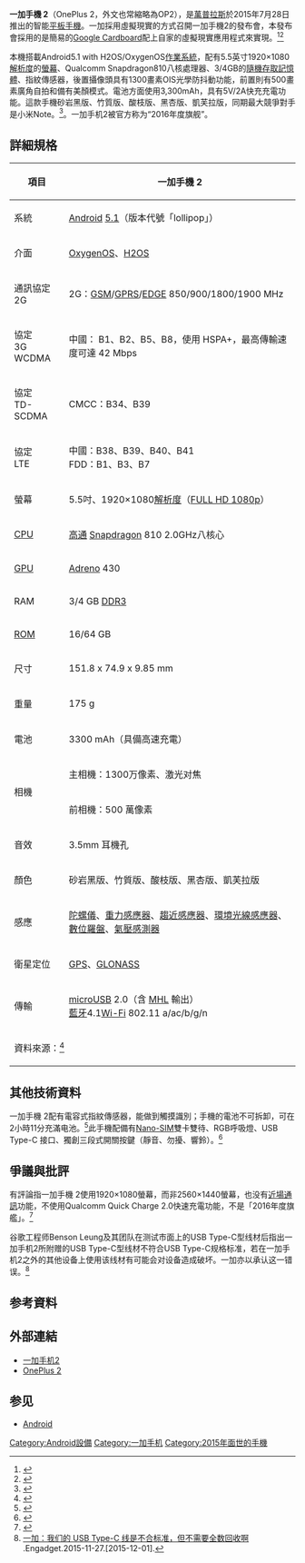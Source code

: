 {{noteTA
|G1=IT
}}
{{Infobox Mobile
| image        = 
| imagesize    =
| caption      =
| name         = 一加手機2<br />OnePlus 2
| codename     = oneplus2
| manufacturer = [[OnePlus|OnePlus]]
| released     = 2015年7月28日
| available    = 2015年7月28日
| series       =
| related      = [[一加手機X|一加手機X]]
| predecessor  = [[一加手機|一加手機（初代）]]
| successor    = [[一加手機3|一加手機3/3T]]
| modelnumber  = A2001（中國版）<br />A2003（歐洲、中東、非洲版本）<br />A2005（北美版）
| status       = 
| type         = [[平板手機|平板手機]]
| form         = 直板式
| size         = 長151.8 x 寬74.9 x 厚9.85 mm
| weight       = 约175克
| networks     =
| os           = '''原始'''：<br />[[氧OS|氧OS]] 2.0.0（國際版）<br />[[氫OS|氫OS]] 1.0（中國版）<br />均基建於[[Android_5.0|Android 5.x]]<br />'''最新穩定版'''：<br />氧OS 3.2.8（國際版）<br />氫OS 2.5（中國版）<br />均基建於[[Android_6.0|Android 6.0]]
| soc          = [[高通|高通]][[驍龍|驍龍]]810（MSM8994）
| cpu          = 4× Cortex A57 @ 1.77 GHz<br />+ 4× Cortex A53 @ 1.56 GHz
| gpu          = [[Adreno|Adreno]] 430 @ 650 MHz
| screen       = 5.5 英吋 1920x1080p 全高解析度 LTPS [[LCD|LCD]]
| input        = 
| memory       = 3 或 4 [[GiB|GiB]]
| storage      = 16 或 64 GB [[eMMC|eMMC 5.0]]界面標準 NAND[[快閃記憶體|快閃記憶體]]
| memory_card  = 不支援
| connectivity = [[2G|2G]] / [[3G|3G]] / [[4G|4G]]<br />WiFi（802.11 a/b/g/n/ac）<br />[[藍牙|藍牙 4.1]]<br />支援USB-OTG、[[USB_2.0|USB 2.0]]的[[USB-C|USB-C]]<br />[[GPS|GPS]]、[[格洛纳斯系统|GLONASS]]、[[北斗卫星导航系统|北斗]]
| battery      = 不可卸除 3,300 mAh [[鋰聚合物電池|鋰聚合物電池]]
| camera       = {{le|OmniVision|OmniVision Technologies|OmniVision}} PureCel-S™ OV13860 1,300 萬畫素
| 2nd_camera   = OmniVision OV5648 500 萬畫素
| ringtone     =
| music        =
| website      = [https://oneplus.net/2 oneplus.net/2]
| references   = [https://oneplus.net/2/specs]
}}
{{一加手机}}
'''一加手機 2'''（OnePlus 2，外文也常縮略為OP2），是[[萬普拉斯|萬普拉斯]]於2015年7月28日推出的智能[[平板手機|平板手機]]。一加採用虛擬現實的方式召開一加手機2的發布會，本發布會採用的是簡易的[[Google_Cardboard|Google Cardboard]]配上自家的虛擬現實應用程式來實現。<ref name="OnePlus 2 initial sales">{{cite web|url=https://twitter.com/oneplus/status/625855952147755008|title=OnePlus Twitter|publisher=[[OnePlus|OnePlus]]|date=July 27, 2015|accessdate=July 28, 2015|archive-date=2020-09-30|archive-url=https://web.archive.org/web/20200930062415/https://twitter.com/oneplus/status/625855952147755008|dead-url=no}}</ref><ref name="phone-arena-announcement">{{cite web | url=https://www.theguardian.com/technology/2015/jul/10/oneplus-affordable-smartphones-two-carl-pei | title=OnePlus: setting its sights on changing the world with affordable smartphones | work=The Guardian | date=10 July 2015 | accessdate=13 July 2015 | archive-date=2021-06-24 | archive-url=https://web.archive.org/web/20210624022652/https://www.theguardian.com/technology/2015/jul/10/oneplus-affordable-smartphones-two-carl-pei | dead-url=no }}</ref>

本機搭載Android5.1 with H2OS/OxygenOS[[作業系統|作業系統]]，配有5.5英寸1920×1080[[解析度|解析度]]的[[螢幕|螢幕]]、Qualcomm Snapdragon810八核處理器、3/4GB的[[隨機存取記憶體|隨機存取記憶體]]、指紋傳感器，後置攝像頭具有1300畫素OIS光學防抖動功能，前置則有500畫素廣角自拍和備有美顏模式。電池方面使用3,300mAh，具有5V/2A快充充電功能。這款手機砂岩黑版、竹質版、酸枝版、黑杏版、凱芙拉版，同期最大競爭對手是小米Note。<ref>{{cite web|title=一加手机 2 姗姗来迟：金属中框加多样背盖，相机大升级（更新：中国价格）|url=http://cn.engadget.com/2015/07/27/oneplus-2-hands-on/|access-date=2015-08-27|archive-date=2020-05-07|archive-url=https://web.archive.org/web/20200507133503/http://cn.engadget.com/2015/07/27/oneplus-2-hands-on/|dead-url=no}}</ref>。一加手机2被官方称为“2016年度旗舰”。

== 詳細規格 ==
{| class="wikitable" style="text-align:center;"
|-
! 項目!!
一加手機 2
|-
| 系統 || [[Android|Android]] [[Android歷史版本|5.1]]（版本代號「lollipop」）
|-
| 介面 || [[OxygenOS|OxygenOS]]、[[H2OS|H2OS]]
|-
| 通訊協定<br>2G || 2G：[[GSM|GSM]]/[[GPRS|GPRS]]/[[EDGE|EDGE]] 850/900/1800/1900 MHz
|-
| 協定<br>3G WCDMA || 中國： B1、B2、B5、B8，使用 HSPA+，最高傳輸速度可達 42 Mbps
|-
| 協定<br>TD-SCDMA || CMCC：B34、B39
|-
| 協定<br>LTE|| 中國：B38、B39、B40、B41<br>FDD：B1、B3、B7
|-
| 螢幕 || 5.5吋、1920×1080[[解析度|解析度]]（[[1080p|FULL HD 1080p]]）
|-
| [[CPU|CPU]] || [[高通|高通]] [[Snapdragon|Snapdragon]] 810 2.0GHz八核心
|-
| [[GPU|GPU]] || [[Adreno|Adreno]] 430
|-
| RAM || 3/4 GB [[DDR3|DDR3]]
|-
| [[ROM|ROM]] || 16/64 GB
|-
| 尺寸 || 151.8 x 74.9 x 9.85 mm
|-
| 重量 || 175 g
|-
| 電池 || 3300 mAh（具備高速充電）
|-
|rowspan=2 | 相機 || 主相機：1300万像素、激光对焦
|-
| 前相機：500 萬像素
|-
| 音效 || 3.5mm 耳機孔
|-
| 顏色 || 砂岩黑版、竹質版、酸枝版、黑杏版、凱芙拉版
|-
| 感應 || [[陀螺儀|陀螺儀]]、[[重力感應器|重力感應器]]、[[趨近感應器|趨近感應器]]、[[照度感測器|環境光線感應器]]、[[數位羅盤|數位羅盤]]、[[氣壓感測器|氣壓感測器]]
|-
| 衛星定位 || [[GPS|GPS]]、[[GLONASS|GLONASS]]
|-
| 傳輸 || [[microUSB|microUSB]] 2.0（含 [[MHL|MHL]] 輸出）<br />[[藍牙|藍牙]]4.1[[Wi-Fi|Wi-Fi]] 802.11 a/ac/b/g/n
|-
|colspan=2|資料來源：<ref>{{cite web|title=一加手機2參數介紹|url=http://www.oneplus.cn/product/oneplus2/spec|access-date=2015-08-26|archive-url=https://web.archive.org/web/20150901174832/http://www.oneplus.cn/product/oneplus2/spec|archive-date=2015-09-01|dead-url=yes}}</ref>
|}

== 其他技術資料 ==
一加手機 2配有電容式指紋傳感器，能做到觸摸識別；手機的電池不可拆卸，可在2小時11分充滿电池。<ref>{{cite web|title=OnePlus 2|url=https://oneplus.net/2|access-date=2015-08-29|archive-date=2017-06-11|archive-url=https://web.archive.org/web/20170611124947/https://oneplus.net/2|dead-url=no}}</ref>此手機配備有[[Nano-SIM|Nano-SIM]]雙卡雙待、RGB呼吸燈、USB Type-C 接口、獨創三段式開關按鍵（靜音、勿擾、響鈴）。<ref>{{cite web|title=一加手机2、大神Note3拆解+评测!小米5压力太大|url=http://soft.chinabyte.com/269/13527269.shtml|access-date=2015-08-29|archive-url=https://web.archive.org/web/20160305070256/http://soft.chinabyte.com/269/13527269.shtml|archive-date=2016-03-05|dead-url=yes}}</ref>

== 爭議與批評 ==
有評論指一加手機 2使用1920×1080螢幕，而非2560×1440螢幕，也没有[[近場通訊|近場通訊]]功能，不使用Qualcomm Quick Charge 2.0快速充電功能，不是「2016年度旗艦」。<ref>{{cite web | title = Editorial: If OnePlus Will Basically Just Lie With Marketing Slogans, We Have No Reason To Respect Them | url = http://www.androidpolice.com/2015/07/30/editorial-if-oneplus-will-basically-just-lie-with-marketing-slogans-we-have-no-reason-to-respect-them/ | date = 2015-07-30 | accessdate = 2015-12-01 | publisher = Android Police | archive-date = 2022-01-01 | archive-url = https://web.archive.org/web/20220101050344/https://www.androidpolice.com/2015/07/30/editorial-if-oneplus-will-basically-just-lie-with-marketing-slogans-we-have-no-reason-to-respect-them/ | dead-url = no }}</ref>

谷歌工程师Benson Leung及其团队在测试市面上的USB Type-C型线材后指出一加手机2所附赠的USB Type-C型线材不符合USB Type-C规格标准，若在一加手机2之外的其他设备上使用该线材有可能会对设备造成破坏。一加亦以承认这一错误。<ref>[http://cn.engadget.com/2015/11/27/oneplus-wont-replace-the-2s-flawed-usb-type-c-cable/ ​一加：我们的 USB Type-C 线是不合标准，但不需要全数回收啊] {{Wayback|url=http://cn.engadget.com/2015/11/27/oneplus-wont-replace-the-2s-flawed-usb-type-c-cable/ |date=20200507133522 }}.Engadget.2015-11-27.[2015-12-01].</ref>

== 参考資料 ==
{{reflist}}

== 外部連結 ==
* [https://web.archive.org/web/20150828063047/http://www.oneplus.cn/product/oneplus2 一加手机2]{{zh-cn}}
* [https://oneplus.net/global/2 OnePlus 2] {{Wayback|url=https://oneplus.net/global/2 |date=20170513204439 }}{{en}}

== 参见 ==
* [[Android|Android]]

{{S-start}}
{{Succession box
|title  = 一加手機2
|years  = 2015年
|before = [[一加手機|一加手機]]
|after  = [[一加手機3|一加手機3]]
}}
{{S-end}}

{{OnePlus |state=collapsed}}
[[Category:Android設備|Category:Android設備]]
[[Category:一加手机|Category:一加手机]]
[[Category:2015年面世的手機|Category:2015年面世的手機]]